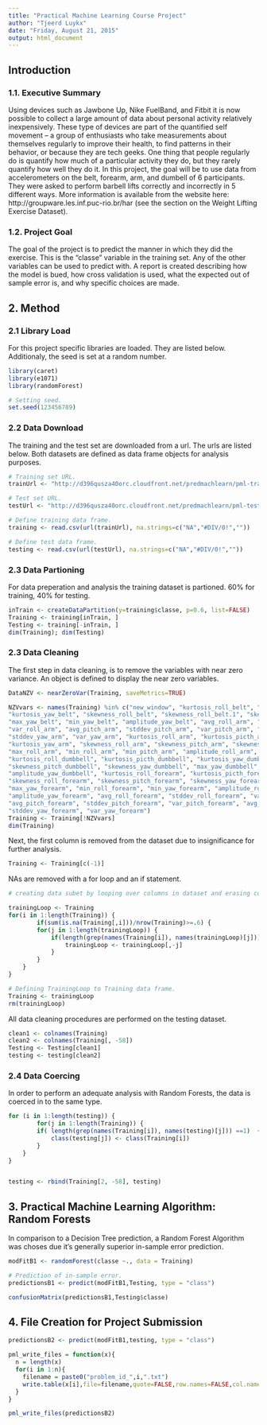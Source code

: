 ```yaml
---
title: "Practical Machine Learning Course Project"
author: "Tjeerd Luykx"
date: "Friday, August 21, 2015"
output: html_document
---
```


## Introduction

### 1.1. Executive Summary

Using devices such as Jawbone Up, Nike FuelBand, and Fitbit it is now possible to collect a large amount of data about personal activity relatively inexpensively. These type of devices are part of the quantified self movement – a group of enthusiasts who take measurements about themselves regularly to improve their health, to find patterns in their behavior, or because they are tech geeks. One thing that people regularly do is quantify how much of a particular activity they do, but they rarely quantify how well they do it. In this project, the goal will be to use data from accelerometers on the belt, forearm, arm, and dumbell of 6 participants. They were asked to perform barbell lifts correctly and incorrectly in 5 different ways. More information is available from the website here: http://groupware.les.inf.puc-rio.br/har (see the section on the Weight Lifting Exercise Dataset). 

### 1.2. Project Goal

The goal of the project is to predict the manner in which they did the exercise. This is the "classe" variable in the training set. Any of the other variables can be used to predict with. A report is created describing how the model is bued, how cross validation is used, what the expected out of sample error is, and why specific choices are made.
 
## 2. Method

### 2.1 Library Load

For this project specific libraries are loaded. They are listed below. Additionaly, the seed is set at a random number. 

```r
library(caret)
library(e1071)
library(randomForest)

# Setting seed.
set.seed(123456789)
```

### 2.2 Data Download

The training and the test set are downloaded from a url. The urls are listed below. Both datasets are defined as data frame objects for analysis purposes.


```r
# Training set URL.
trainUrl <- "http://d396qusza40orc.cloudfront.net/predmachlearn/pml-training.csv"

# Test set URL.
testUrl <- "http://d396qusza40orc.cloudfront.net/predmachlearn/pml-testing.csv"

# Define training data frame.
training <- read.csv(url(trainUrl), na.strings=c("NA","#DIV/0!",""))

# Define test data frame.
testing <- read.csv(url(testUrl), na.strings=c("NA","#DIV/0!",""))
```

### 2.3 Data Partioning

For data preperation and analysis the training dataset is partioned. 60% for training, 40% for testing. 

```r
inTrain <- createDataPartition(y=training$classe, p=0.6, list=FALSE)
Training <- training[inTrain, ]
Testing <- training[-inTrain, ]
dim(Training); dim(Testing)
```

### 2.3 Data Cleaning

The first step in data cleaning, is to remove the variables with near zero variance. An object is defined to display the near zero variables. 

```r
DataNZV <- nearZeroVar(Training, saveMetrics=TRUE)
```


```r
NZVvars <- names(Training) %in% c("new_window", "kurtosis_roll_belt", "kurtosis_picth_belt",
"kurtosis_yaw_belt", "skewness_roll_belt", "skewness_roll_belt.1", "skewness_yaw_belt",
"max_yaw_belt", "min_yaw_belt", "amplitude_yaw_belt", "avg_roll_arm", "stddev_roll_arm",
"var_roll_arm", "avg_pitch_arm", "stddev_pitch_arm", "var_pitch_arm", "avg_yaw_arm",
"stddev_yaw_arm", "var_yaw_arm", "kurtosis_roll_arm", "kurtosis_picth_arm",
"kurtosis_yaw_arm", "skewness_roll_arm", "skewness_pitch_arm", "skewness_yaw_arm",
"max_roll_arm", "min_roll_arm", "min_pitch_arm", "amplitude_roll_arm", "amplitude_pitch_arm",
"kurtosis_roll_dumbbell", "kurtosis_picth_dumbbell", "kurtosis_yaw_dumbbell", "skewness_roll_dumbbell",
"skewness_pitch_dumbbell", "skewness_yaw_dumbbell", "max_yaw_dumbbell", "min_yaw_dumbbell",
"amplitude_yaw_dumbbell", "kurtosis_roll_forearm", "kurtosis_picth_forearm", "kurtosis_yaw_forearm",
"skewness_roll_forearm", "skewness_pitch_forearm", "skewness_yaw_forearm", "max_roll_forearm",
"max_yaw_forearm", "min_roll_forearm", "min_yaw_forearm", "amplitude_roll_forearm",
"amplitude_yaw_forearm", "avg_roll_forearm", "stddev_roll_forearm", "var_roll_forearm",
"avg_pitch_forearm", "stddev_pitch_forearm", "var_pitch_forearm", "avg_yaw_forearm",
"stddev_yaw_forearm", "var_yaw_forearm")
Training <- Training[!NZVvars]
dim(Training)
```

Next, the first column is removed from the dataset due to insignificance for further analysis. 

```r
Training <- Training[c(-1)]
```

NAs are removed with a for loop and an if statement. 

```r
# creating data subet by looping over columns in dataset and erasing column if more than 60% of obseravtions are NAs and if columns are equal.

trainingLoop <- Training 
for(i in 1:length(Training)) { 
        if(sum(is.na(Training[,i]))/nrow(Training)>=.6) { 
        for(j in 1:length(trainingLoop)) {
            if(length(grep(names(Training[i]), names(trainingLoop)[j]))==1)  { 
                trainingLoop <- trainingLoop[,-j] 
            }   
        } 
    }
}

# Defining TrainingLoop to Training data frame.
Training <- trainingLoop
rm(trainingLoop)
```

All data cleaning procedures are performed on the testing dataset. 

```r
clean1 <- colnames(Training)
clean2 <- colnames(Training[, -58])
Testing <- Testing[clean1]
testing <- testing[clean2]
```

### 2.4 Data Coercing

In order to perform an adequate analysis with Random Forests, the data is coerced in to the same type. 

```r
for (i in 1:length(testing)) {
        for(j in 1:length(Training)) {
        if( length(grep(names(Training[i]), names(testing)[j])) ==1)  {
            class(testing[j]) <- class(Training[i])
        }      
    }      
}


testing <- rbind(Training[2, -58], testing)
```

## 3. Practical Machine Learning Algorithm: Random Forests 

In comparison to a Decision Tree prediction, a Random Forest Algorithm was choses due it's generally superior in-sample error prediction. 

```r
modFitB1 <- randomForest(classe ~., data = Training)

# Prediction of in-sample error.
predictionsB1 <- predict(modFitB1,Testing, type = "class")

confusionMatrix(predictionsB1,Testing$classe)
```

## 4. File Creation for Project Submission

```r
predictionsB2 <- predict(modFitB1,testing, type = "class")

pml_write_files = function(x){
  n = length(x)
  for(i in 1:n){
    filename = paste0("problem_id_",i,".txt")
    write.table(x[i],file=filename,quote=FALSE,row.names=FALSE,col.names=FALSE)
  }
}

pml_write_files(predictionsB2)
```






